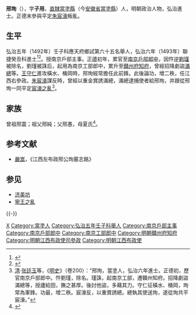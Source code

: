 {{明清人物信息框
| 姓名 = 邢珣
| 原名 =
| 圖片名稱= 
| 圖片大小 =
| 圖片說明 = 
| 最高職務 = 江西左布政使
| 國家 = 大明 
| 爵位 =
| 籍貫 = 直隸太平府當塗縣
| 族裔 = 
| 字號 = 字子用
| 諡號 =
| 出生日期 = 天順六年（1462年）
| 出生地點 = 
| 逝世日期 = 嘉靖十三年（1534年）
| 逝世地點 =
| 墓葬 =
| 配偶 = 
| 親屬 = 
| 出身 =
* 弘治五年壬子科應天鄉試舉人
* 弘治六年癸丑科進士出身
| 經歷 =
| 著作 =  
}}
'''邢珣'''（{{bd|1462年||1534年|catIdx=X}}），字'''子用'''，[[南直隸|直隸]][[當塗縣|當塗縣]]（今[[安徽省|安徽省]][[當塗縣|當塗縣]]）人，明朝政治人物，弘治進士。正德末參與平定[[朱宸濠|朱宸濠]]叛亂。

== 生平 ==
弘治五年（1492年）壬子科應天府鄉試第六十五名舉人，弘治六年（1493年）聯捷癸丑科進士<ref>{{Cite book|title=《[[皇明贡举考|皇明贡举考]]》卷五|last=（明）[[张朝瑞|张朝瑞]]|first=|publisher=《续修四库全书》史部第828册|year=|isbn=|location=|pages=}}</ref><ref>{{Cite book|title=贡举志五种 上|last=鲁小俊，江俊伟著|first=|publisher=武汉：武汉大学出版社|year=2009|isbn=978-7-307-07043-1|location=|pages=}}</ref>。授南京戶部主事。[[正德_(明朝)|正德]]初年，累官至[[南京|南京]][[戶部|戶部]][[郎中|郎中]]，因忤逆[[劉瑾|劉瑾]]被除名，劉瑾被誅后，起用為南京工部郎中，累升至[[贛州府|贛州府]][[知府|知府]]，曾經招降劇盜[[滿總|滿總]]等。[[王守仁|王守仁]]進攻橫水、桶岡時，邢珣經常擔任此前鋒。此後論功，增二秩，任江西右參政。[[朱宸濠|朱宸濠]]謀反時，曾經以重金賞誘滿總，滿總逮捕使者給邢珣，并跟從邢珣一同平定[[宸濠之亂|宸濠之亂]]<ref>[[清|清]]·[[张廷玉|张廷玉]]等，《[[明史|明史]]》（卷200）：“邢珣，當塗人，弘治六年進士。正德初，歷官南京戶部郎中。忤劉瑾，除名。瑾誅，起南京工部，遷贛州知府。招降劇盜滿總等，授廬給田，撫之甚厚。後討他盜，多藉其力。守仁征橫水、桶岡，珣常為軍鋒。功最，增二秩。宸濠反，以重賞誘總。總執其使送珣，遂從珣共平宸濠。”</ref>。

==家族==
曾祖邢震；祖父邢純；父邢愚，母夏氏<ref>{{Cite book|title=天一阁藏明代科举录选刊 登科录 点校本|last=龚延明主编|first=|publisher=宁波出版社|year=2016|isbn=978-7-5526-2320-8|location=宁波|pages=|quote=《天一閣藏明代科舉錄選刊.登科錄》之《弘治六年癸丑科進士登科錄》}}</ref>。

==参考文献==
{{reflist}}
*[[嚴嵩|嚴嵩]]，《江西左布政邢公珣墓志銘》

==参见==
*[[济美坊|济美坊]]
*[[寧王之亂|寧王之亂]]

{{-}}
{{弘治六年癸丑科殿試金榜}}

{{Authority control}}

{{DEFAULTSORT:Xing邢}}
[[Category:邢姓|X]]
[[Category:當塗人|Category:當塗人]]
[[Category:弘治五年壬子科舉人|Category:弘治五年壬子科舉人]]
[[Category:南京戶部主事|Category:南京戶部主事]]
[[Category:南京戶部郎中|Category:南京戶部郎中]]
[[Category:南京工部郎中|Category:南京工部郎中]]
[[Category:明朝贛州府知府|Category:明朝贛州府知府]]
[[Category:明朝江西布政使司參政|Category:明朝江西布政使司參政]]
[[Category:明朝江西布政使|Category:明朝江西布政使]]